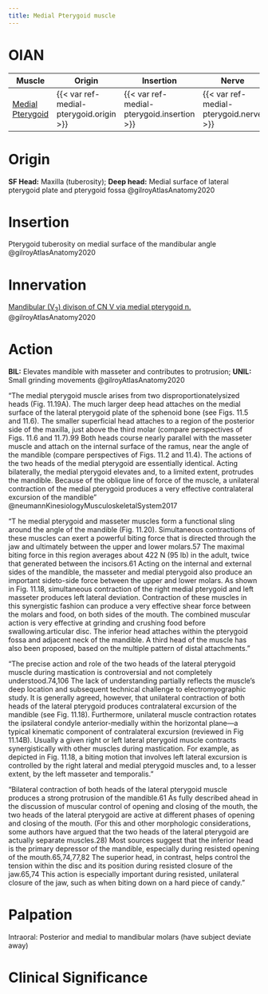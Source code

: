```yaml
---
title: Medial Pterygoid muscle
---
```


# OIAN

| Muscle  | Origin | Insertion | Nerve | Action |
|------|--------|-------|----------|--------|
| [Medial Pterygoid]({{< var ref-medial-pterygoid.path >}}) | {{< var ref-medial-pterygoid.origin >}} | {{< var ref-medial-pterygoid.insertion >}} | {{< var ref-medial-pterygoid.nerve >}} | {{< var ref-medial-pterygoid.action >}} |

# Origin {#origin}
**SF Head:** Maxilla (tuberosity); **Deep head:** Medial surface of lateral pterygoid plate and pterygoid fossa @gilroyAtlasAnatomy2020

# Insertion {#insertion}
Pterygoid tuberosity on medial surface of the mandibular angle @gilroyAtlasAnatomy2020

# Innervation {#innervation}

[Mandibular (V~3~) divison of CN V via medial pterygoid n.]({{< var ref-cn5.path >}}) @gilroyAtlasAnatomy2020

# Action {#action}
**BIL:** Elevates mandible with masseter and contributes to protrusion; **UNIL:** Small grinding movements  @gilroyAtlasAnatomy2020

:::{.callout title="neummann explanation"}
"The medial pterygoid muscle arises from two disproportionatelysized heads (Fig. 11.19A). The much larger deep head attaches on the medial surface of the lateral pterygoid plate of the sphenoid bone (see Figs. 11.5 and 11.6). The smaller superficial head attaches to a region of the posterior side of the maxilla, just above the third molar (compare perspectives of Figs. 11.6 and 11.7).99 Both heads course nearly parallel with the masseter muscle and attach on the internal surface of the ramus, near the angle of the mandible (compare perspectives of Figs. 11.2 and 11.4). The actions of the two heads of the medial pterygoid are essentially identical. Acting bilaterally, the medial pterygoid elevates and, to a limited extent, protrudes the mandible. Because of the oblique line of force of the muscle, a unilateral contraction of the medial pterygoid produces a very effective contralateral excursion of the mandible" @neumannKinesiologyMusculoskeletalSystem2017
:::

:::{.callout title="Interaction between Medial pterygoid and masseter"}
"T he medial pterygoid and masseter muscles form a functional sling around the angle of the mandible (Fig. 11.20). Simultaneous contractions of these muscles can exert a powerful biting force that is directed through the jaw and ultimately between the upper and lower molars.57 The maximal biting force in this region averages about 422 N (95 lb) in the adult, twice that generated between the incisors.61 Acting on the internal and external sides of the mandible, the masseter and medial pterygoid also produce an important sideto-side force between the upper and lower molars. As shown in Fig. 11.18, simultaneous contraction of the right medial pterygoid and left masseter produces left lateral deviation. Contraction of these muscles in this synergistic fashion can produce a very effective shear force between the molars and food, on both sides of the mouth. The combined muscular action is very effective at grinding and crushing food before swallowing.articular disc. The inferior head attaches within the pterygoid fossa and adjacent neck of the mandible. A third head of the muscle has also been proposed, based on the multiple pattern of distal attachments."

"The precise action and role of the two heads of the lateral pterygoid muscle during mastication is controversial and not completely understood.74,106 The lack of understanding partially reflects the muscle’s deep location and subsequent technical challenge to electromyographic study. It is generally agreed, however, that unilateral contraction of both heads of the lateral pterygoid produces contralateral excursion of the mandible (see Fig. 11.18). Furthermore, unilateral muscle contraction rotates the ipsilateral condyle anterior-medially within the horizontal plane—a typical kinematic component of contralateral excursion (reviewed in Fig 11.14B). Usually a given right or left lateral pterygoid muscle contracts synergistically with other muscles during mastication. For example, as depicted in Fig. 11.18, a biting motion that involves left lateral excursion is controlled by the right lateral and medial pterygoid muscles and, to a lesser extent, by the left masseter and temporalis."

"Bilateral contraction of both heads of the lateral pterygoid muscle produces a strong protrusion of the mandible.61 As fully described ahead in the discussion of muscular control of opening and closing of the mouth, the two heads of the lateral pterygoid are active at different phases of opening and closing of the mouth. (For this and other morphologic considerations, some authors have argued that the two heads of the lateral pterygoid are actually separate muscles.28) Most sources suggest that the inferior head is the primary depressor of the mandible, especially during resisted opening of the mouth.65,74,77,82 The superior head, in contrast, helps control the tension within the disc and its position during resisted closure of the jaw.65,74 This action is especially important during resisted, unilateral closure of the jaw, such as when biting down on a hard piece of candy."
:::

# Palpation

Intraoral: Posterior and medial to mandibular molars (have subject deviate away)

# Clinical Significance